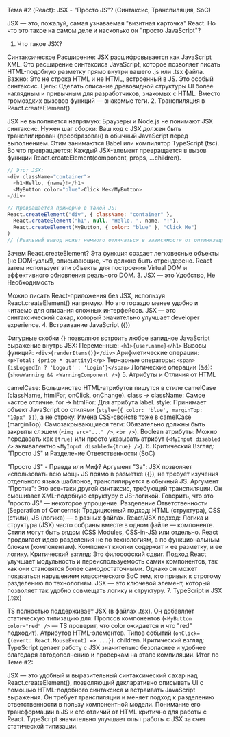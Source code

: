 Тема #2 (React): JSX - "Просто JS"? (Синтаксис, Транспиляция, SoC)

JSX — это, пожалуй, самая узнаваемая "визитная карточка" React. Но что это такое на самом деле и насколько он "просто JavaScript"?

1. Что такое JSX?

Синтаксическое Расширение: JSX расшифровывается как JavaScript XML. Это расширение синтаксиса JavaScript, которое позволяет писать HTML-подобную разметку прямо внутри вашего .js или .tsx файла. Важно: Это не строка HTML и не HTML, встроенный в JS. Это особый синтаксис.
Цель: Сделать описание древовидной структуры UI более наглядным и привычным для разработчиков, знакомых с HTML. Вместо громоздких вызовов функций — знакомые теги.
2. Транспиляция в React.createElement()

JSX не выполняется напрямую: Браузеры и Node.js не понимают JSX синтаксис.
Нужен шаг сборки: Ваш код с JSX должен быть транспилирован (преобразован) в обычный JavaScript перед выполнением. Этим занимаются Babel или компилятор TypeScript (tsc).
Во что превращается: Каждый JSX-элемент превращается в вызов функции React.createElement(component, props, ...children).
```javascript
// Этот JSX:
<div className="container">
  <h1>Hello, {name}!</h1>
  <MyButton color="blue">Click Me</MyButton>
</div>

// Превращается примерно в такой JS:
React.createElement("div", { className: "container" },
  React.createElement("h1", null, "Hello, ", name, "!"),
  React.createElement(MyButton, { color: "blue" }, "Click Me")
)
// (Реальный вывод может немного отличаться в зависимости от оптимизаций)
```
Зачем React.createElement? Эта функция создает легковесные объекты (не DOM-узлы!), описывающие, что должно быть отрендерено. React затем использует эти объекты для построения Virtual DOM и эффективного обновления реального DOM.
3. JSX — это Удобство, Не Необходимость

Можно писать React-приложения без JSX, используя React.createElement() напрямую. Но это гораздо менее удобно и читаемо для описания сложных интерфейсов. JSX — это синтаксический сахар, который значительно улучшает developer experience.
4. Встраивание JavaScript ({})

Фигурные скобки {} позволяют встроить любое валидное JavaScript выражение внутрь JSX:
Переменные: `<h1>{user.name}</h1>`
Вызовы функций: `<div>{renderItems()}</div>`
Арифметические операции: `<p>Total: {price * quantity}</p>`
Тернарные операторы: `<span>{isLoggedIn ? 'Logout' : 'Login'}</span>`
Логические операции (&&): `{showWarning && <WarningComponent />}`
5. Атрибуты и Отличия от HTML

camelCase: Большинство HTML-атрибутов пишутся в стиле camelCase (className, htmlFor, onClick, onChange).
class -> className: Самое частое отличие.
for -> htmlFor: Для атрибута label.
style: Принимает объект JavaScript со стилями (`style={{ color: 'blue', marginTop: '10px' }}`), а не строку. Имена CSS-свойств тоже в camelCase (marginTop).
Самозакрывающиеся теги: Обязательно должны быть закрыты слэшем (`<img src="..." />`, `<br />`).
Boolean атрибуты: Можно передавать как `{true}` или просто указывать атрибут (`<MyInput disabled />` эквивалентно `<MyInput disabled={true} />`).
6. Критический Взгляд: "Просто JS" и Разделение Ответственности (SoC)

"Просто JS" - Правда или Миф?
Аргумент "За": JSX позволяет использовать всю мощь JS прямо в разметке ({}), не требует изучения отдельного языка шаблонов, транспилируется в обычный JS.
Аргумент "Против": Это все-таки другой синтаксис, требующий транспиляции. Он смешивает XML-подобную структуру с JS-логикой. Говорить, что это "просто JS" — некоторое упрощение.
Разделение Ответственности (Separation of Concerns):
Традиционный подход: HTML (структура), CSS (стили), JS (логика) — в разных файлах.
React/JSX подход: Логика и структура (JSX) часто собраны вместе в одном файле — компоненте. Стили могут быть рядом (CSS Modules, CSS-in-JS) или отдельно. React продвигает идею разделения не по технологиям, а по функциональным блокам (компонентам). Компонент кнопки содержит и ее разметку, и ее логику.
Критический взгляд: Это философский сдвиг. Подход React улучшает модульность и переиспользуемость самих компонентов, так как они становятся более самодостаточными. Однако он может показаться нарушением классического SoC тем, кто привык к строгому разделению по технологиям. JSX — это ключевой элемент, который позволяет так удобно совмещать логику и структуру.
7. TypeScript и JSX (.tsx)

TS полностью поддерживает JSX (в файлах .tsx).
Он добавляет статическую типизацию для:
Пропсов компонентов (`<MyButton color="red" />` — TS проверит, что color ожидается и что "red" подходит).
Атрибутов HTML-элементов.
Типов событий (`onClick={(event: React.MouseEvent) => ...}`).
children.
Критический взгляд: TypeScript делает работу с JSX значительно безопаснее и удобнее благодаря автодополнению и проверкам на этапе компиляции.
Итог по Теме #2:

JSX — это удобный и выразительный синтаксический сахар над React.createElement(), позволяющий декларативно описывать UI с помощью HTML-подобного синтаксиса и встраивать JavaScript выражения. Он требует транспиляции и меняет подход к разделению ответственности в пользу компонентной модели. Понимание его трансформации в JS и его отличий от HTML критично для работы с React. TypeScript значительно улучшает опыт работы с JSX за счет статической типизации.
